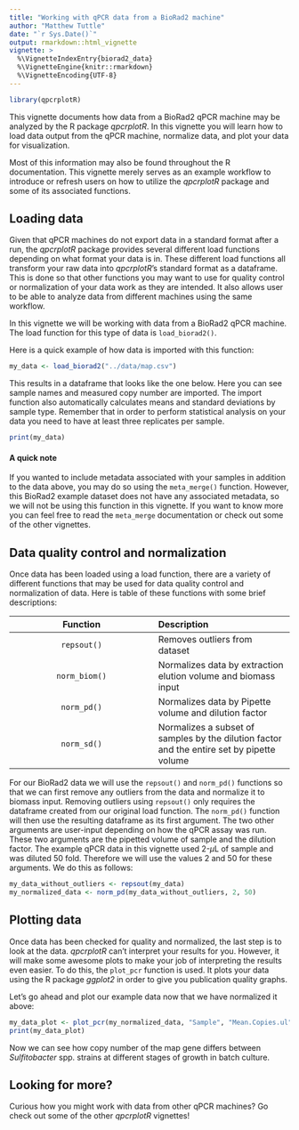 ```yaml
---
title: "Working with qPCR data from a BioRad2 machine"
author: "Matthew Tuttle"
date: "`r Sys.Date()`"
output: rmarkdown::html_vignette
vignette: >
  %\VignetteIndexEntry{biorad2_data}
  %\VignetteEngine{knitr::rmarkdown}
  %\VignetteEncoding{UTF-8}
---
```


```r
library(qpcrplotR)

```

This vignette documents how data from a BioRad2 qPCR machine may be analyzed by the R package *qpcrplotR*. In this vignette you will learn how to load data output from the qPCR machine, normalize data, and plot your data for visualization.

Most of this information may also be found throughout the R documentation. This vignette merely serves as an example workflow to introduce or refresh users on how to utilize the *qpcrplotR* package and some of its associated functions.

## Loading data

Given that qPCR machines do not export data in a standard format after a run, the *qpcrplotR* package provides several different load functions depending on what format your data is in. These different load functions all transform your raw data into *qpcrplotR*'s standard format as a dataframe. This is done so that other functions you may want to use for quality control or normalization of your data work as they are intended. It also allows user to be able to analyze data from different machines using the same workflow.

In this vignette we will be working with data from a BioRad2 qPCR machine. The load function for this type of data is `load_biorad2()`.

Here is a quick example of how data is imported with this function:

```r
my_data <- load_biorad2("../data/map.csv")

```

This results in a dataframe that looks like the one below. Here you can see sample names and measured copy number are imported. The import function also automatically calculates means and standard deviations by sample type. Remember that in order to perform statistical analysis on your data you need to have at least three replicates per sample.

```r
print(my_data)

```

#### A quick note

If you wanted to include metadata associated with your samples in addition to the data above, you may do so using the `meta_merge()` function. However, this BioRad2 example dataset does not have any associated metadata, so we will not be using this function in this vignette. If you want to know more you can feel free to read the `meta_merge` documentation or check out some of the other vignettes.

## Data quality control and normalization

Once data has been loaded using a load function, there are a variety of different functions that may be used for data quality control and normalization of data. Here is table of these functions with some brief descriptions:

| Function     | Description |
|:------------:|:------------|
|`repsout()`   | Removes outliers from dataset |
|`norm_biom()` | Normalizes data by extraction elution volume and biomass input |
|`norm_pd()`   | Normalizes data by Pipette volume and dilution factor |
|`norm_sd()`   | Normalizes a subset of samples by the dilution factor and the entire set by pipette volume |

For our BioRad2 data we will use the `repsout()` and `norm_pd()` functions so that we can first remove any outliers from the data and normalize it to biomass input. Removing outliers using `repsout()` only requires the dataframe created from our original load function. The `norm_pd()` function will then use the resulting dataframe as its first argument. The two other arguments are user-input depending on how the qPCR assay was run. These two arguments are the pipetted volume of sample and the dilution factor. The example qPCR data in this vignette used 2-$\mu$L of sample and was diluted 50 fold. Therefore we will use the values 2 and 50 for these arguments. We do this as follows:

```r
my_data_without_outliers <- repsout(my_data)
my_normalized_data <- norm_pd(my_data_without_outliers, 2, 50)
```

## Plotting data

Once data has been checked for quality and normalized, the last step is to look at the data. *qpcrplotR* can't interpret your results for you. However, it will make some awesome plots to make your job of interpreting the results even easier. To do this, the `plot_pcr` function is used. It plots your data using the R package *ggplot2* in order to give you publication quality graphs.

Let's go ahead and plot our example data now that we have normalized it above:

```r
my_data_plot <- plot_pcr(my_normalized_data, "Sample", "Mean.Copies.ul")
print(my_data_plot)

```

Now we can see how copy number of the map gene differs between *Sulfitobacter* spp. strains at different stages of growth in batch culture.

## Looking for more?

Curious how you might work with data from other qPCR machines? Go check out some of the other *qpcrplotR* vignettes!
